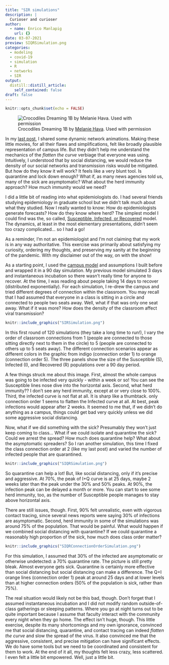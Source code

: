 ```yaml
---
title: "SIR simulations"
description: |
  Curioser and curioser
author:
  - name: Enrico Manlapig
    url: {}
date: 03-07-2021
preview: SIQRSimulation.png
categories: 
  - modeling
  - covid-19
  - simulation
  - R
  - networks
  - SIR
output:
  distill::distill_article:
    self_contained: false
draft: false
---
```



```r
knitr::opts_chunk$set(echo = FALSE)
```


![Crocodiles Dreaming 1B by [Melanie Hava](http://www.artofmelaniehava.com/). Used with permission](CrocodileDreaming1B.jpg)


In my [last post](../2021-02-18-dynamic-network-visualization/index.html), I shared some dynamic network animations.  Making these little movies, for all their flaws and simplifications, felt like broadly plausible representation of campus life.   But they didn't help me understand the mechanics of the  *flatten the curve* verbiage that everyone was using.  Intuitively, I understood that by social distancing, we would reduce the density of our social networks and transmission risks would be mitigated.  But how do they know it will work?  It feels like a very blunt tool.  Is quarantine and lock down enough?  What if, as many news agencies told us, many of the sick are asymptomatic?   What about the herd immunity approach?  How much immunity would we need? 

I did a little bit of reading into what epidemiologists do.  I had several friends studying epidemiology in graduate school but we didn't talk much about what they studied.  Now I really wanted to know: How do epidemiologists generate forecasts? How do they know where herd?  The simplest model I could find was the, so called, [Susceptible, Infected, or Recovered](https://en.wikipedia.org/wiki/Compartmental_models_in_epidemiology) model.  The dynamics, at least in the most elementary presentations, didn't seem too crazy complicated... so I had a go!  

As a reminder, I'm not an epidemiologist and I'm not claiming that my work is in any way authoritative.  This exercise was primarily about satisfying my curiosity, ordering my thoughts, and preserving my sanity at the beginning of the pandemic.  With my disclaimer out of the way, on with the show!

As a starting point, I used the [campus model](../2021-02-18-dynamic-network-visualization/index.html) and assumptions I built before and wrapped it in a 90 day simulation.  My previous model simulated 3 days and instantaneous incubation so there wasn't really time for anyone to recover.  At the time, I was reading about people taking 14 days to recover (distributed exponentially).  For each simulation, I re-drew the campus and tried different degrees of connection within the classroom.  You may recall that I had assumed that everyone in a class is sitting in a circle and connected to people two seats away.  Well, what if that was only one seat away.  What if it was more?  How does the density of the classroom affect viral transmission?  


```r
knitr::include_graphics("SIRSimulation.png")
```

In this first round of 120 simulations (they take a long time to run!), I vary the order of classroom connections from 1 (people are connected to those sitting directly next to them in the circle) to 5 (people are connected to others up to 5 seats away). The different connection scenarios appear as different colors in the graphic from indigo (connection order 1) to orange (connection order 5).  The three panels show the size of the Susceptible (S), Infected (I), and Recovered (R) populations over a 90 day period.  

A few things struck me about this image.  First, almost the whole campus was going to be infected very quickly - within a week or so!  You can see the Susceptible lines nose dive into the horizontal axis.  Second, what herd immunity??  I don't see any herd immunity, except at or very close to 100%.  Third, the infected curve is not flat at all.  It is sharp like a thumbtack. only connection order 1 seems to flatten the Infected curve at all. At best, peak infections would appear after 2 weeks. It seemed to me that, if we didn't do anything as a campus, things could get bad very quickly unless we did some aggressive social distancing.


Now, what if we did something with the sick?  Presumably they won't just keep coming to class...  What if we could isolate and quarantine the sick?  Could we arrest the spread?  How much does quarantine help?  What about the asymptomatic spreaders?  So I ran another simulation, this time I fixed the class connection order at 2 (like my last post) and varied the number of infected people that are quarantined.



```r
knitr::include_graphics("SIQRSimulation.png")
```

So quarantine can help a lot! But, like social distancing, only if it's precise and aggressive.  At 70%, the peak of I+Q curve is at 25 days, maybe 2 weeks later than the peak under the 30% and 50% peaks.  At 90%, the infection peak can be delayed a month or more.  You can start to see some herd immunity, too, as the number of Susceptible people manages to stay above horizontal axis.  

There are still issues, though.  First, 90% felt unrealistic, even with vigorous contact tracing, since several news reports were saying 30% of infections are asymptomatic.  Second, herd immunity in some of the simulations was around  75% of the population.  That would be painful.  What would happen if we combined social distancing with quarantine?  If we could quarantine a reasonably high proportion of the sick, how much does class order matter?


```r
knitr::include_graphics("SIQRConnectionOrderSimulation.png")
```

For this simulation, I assumed that 30% of the infected are asymptomatic or otherwise undetected: a 70% quarantine rate.  The picture is still pretty bleak.  Almost everyone gets sick.  Quarantine is certainly more effective than social distancing but social distancing can make a difference.  The Q+I orange lines (connection order 1) peak at around 25 days and at lower levels than at higher connection orders (50% of the population is sick, rather than 75%). 

The real situation would likely not be this bad, though. Don't forget that I assumed instantaneous incubation and I did not modify random outside-of-class gatherings or sleeping patterns.  Where you go at night turns out to be quite important because I assume that faculty interact with the community every night when they go home.  The effect isn't huge, though.  This little exercise, despite its many shortcomings and my own ignorance, convinced me that social distancing, quarantine, and contact tracing can indeed *flatten the curve* and slow the spread of the virus.  It also convinced me that the aggressive, consistent, and precise mitigation can have significant effects.  We do have some tools but we need to be coordinated and consistent for them to work.  At the end of it all, my thoughts felt less crazy, less scattered.  I even felt a little bit empowered.  Well, just a little bit.